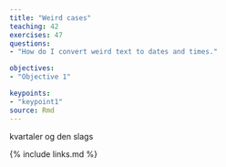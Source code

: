 ```yaml
---
title: "Weird cases"
teaching: 42
exercises: 47
questions: 
- "How do I convert weird text to dates and times."

objectives:
- "Objective 1"

keypoints:
- "keypoint1"
source: Rmd
---
```


kvartaler og den slags

{% include links.md %}